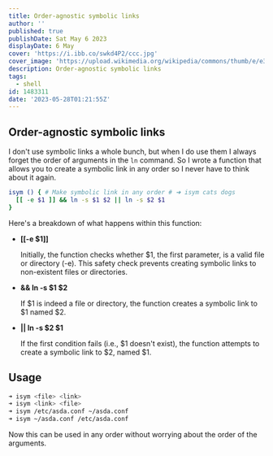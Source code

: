```yaml
---
title: Order-agnostic symbolic links
author: ''
published: true
publishDate: Sat May 6 2023
displayDate: 6 May
cover: 'https://i.ibb.co/swkd4P2/ccc.jpg'
cover_image: 'https://upload.wikimedia.org/wikipedia/commons/thumb/e/e3/Sarajevo_City_Panorama.JPG/2560px-Sarajevo_City_Panorama.JPG'
description: Order-agnostic symbolic links
tags:
  - shell
id: 1483311
date: '2023-05-28T01:21:55Z'
---
```


## Order-agnostic symbolic links

I don't use symbolic links a whole bunch, but when I do use them I always forget the order of arguments in the `ln` command. So I wrote a function that allows you to create a symbolic link in any order so I never have to think about it again.

```bash
isym () { # Make symbolic link in any order # ➜ isym cats dogs
  [[ -e $1 ]] && ln -s $1 $2 || ln -s $2 $1
}
```

Here's a breakdown of what happens within this function:

- **[[-e $1]]**

  Initially, the function checks whether $1, the first parameter, is a valid file or directory (-e). This safety check prevents creating symbolic links to non-existent files or directories.

- **&& ln -s $1 $2**

  If $1 is indeed a file or directory, the function creates a symbolic link to $1 named $2.

- **|| ln -s $2 $1**

  If the first condition fails (i.e., $1 doesn't exist), the function attempts to create a symbolic link to $2, named $1.

## Usage

```bash
➜ isym <file> <link>
➜ isym <link> <file>
➜ isym /etc/asda.conf ~/asda.conf
➜ isym ~/asda.conf /etc/asda.conf
```

Now this can be used in any order without worrying about the order of the arguments.
